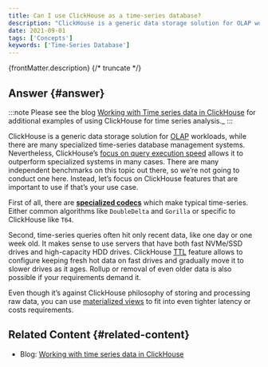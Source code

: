 ```yaml
---
title: Can I use ClickHouse as a time-series database?
description: "ClickHouse is a generic data storage solution for OLAP workloads, while there are many specialized time-series database management systems."
date: 2021-09-01
tags: ['Concepts']
keywords: ['Time-Series Database']
---
```


{frontMatter.description}
{/* truncate */}

## Answer {#answer}

:::note
Please see the blog [Working with Time series data in ClickHouse](https://clickhouse.com/blog/working-with-time-series-data-and-functions-ClickHouse) for additional examples of using ClickHouse for time series analysis._
:::

ClickHouse is a generic data storage solution for [OLAP](https://clickhouse.com/docs/faq/general/olap) workloads, while there are many specialized time-series database management systems. Nevertheless, ClickHouse’s [focus on query execution speed](https://clickhouse.com/docs/faq/general/why-clickhouse-is-so-fast) allows it to outperform specialized systems in many cases. There are many independent benchmarks on this topic out there, so we’re not going to conduct one here. Instead, let’s focus on ClickHouse features that are important to use if that’s your use case.

First of all, there are **[specialized codecs](https://clickhouse.com/docs/sql-reference/statements/create/table#specialized-codecs)** which make typical time-series. Either common algorithms like `DoubleDelta` and `Gorilla` or specific to ClickHouse like `T64`.

Second, time-series queries often hit only recent data, like one day or one week old. It makes sense to use servers that have both fast NVMe/SSD drives and high-capacity HDD drives. ClickHouse [TTL](https://clickhouse.com/docs/engines/table-engines/mergetree-family/mergetree/##table_engine-mergetree-multiple-volumes) feature allows to configure keeping fresh hot data on fast drives and gradually move it to slower drives as it ages. Rollup or removal of even older data is also possible if your requirements demand it.

Even though it’s against ClickHouse philosophy of storing and processing raw data, you can use [materialized views](https://clickhouse.com/docs/sql-reference/statements/create/view) to fit into even tighter latency or costs requirements.

## Related Content {#related-content}

- Blog: [Working with time series data in ClickHouse](https://clickhouse.com/blog/working-with-time-series-data-and-functions-ClickHouse)
